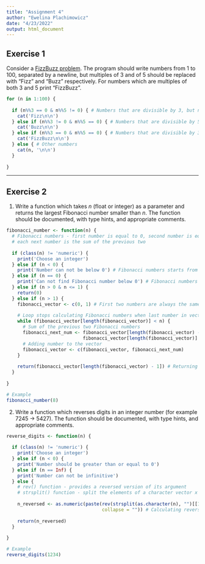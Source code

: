 ```yaml
---
title: "Assignment 4"
author: "Ewelina Plachimowicz"
date: "4/23/2022"
output: html_document
---
```


## Exercise 1

Consider a [FizzBuzz problem](https://codegolf.stackexchange.com/questions/58615/1-2-fizz-4-buzz). The program should write numbers from 1 to 100, separated by a newline, but multiples of 3 and of 5 should be replaced with "Fizz" and "Buzz" respectively. For numbers which are multiples of both 3 and 5 print "FizzBuzz".

``` r

for (n in 1:100) {
  
  if (n%%3 == 0 & n%%5 != 0) { # Numbers that are divisible by 3, but not by 5
    cat('Fizz\n\n')
  } else if (n%%3 != 0 & n%%5 == 0) { # Numbers that are divisible by 5, but not by 3
    cat('Buzz\n\n')
  } else if (n%%3 == 0 & n%%5 == 0) { # Numbers that are divisible by 3 and 5
    cat('FizzBuzz\n\n')
  } else { # Other numbers
    cat(n, '\n\n')
  }
  
}

```

---

## Exercise 2

1. Write a function which takes *n* (float or integer) as a parameter and returns the largest Fibonacci number smaller than *n*. The function should be documented, with type hints, and appropriate comments.

``` r

fibonacci_number <- function(n) {
  # Fibonacci numbers - first number is equal to 0, second number is equal to 1, 
  # each next number is the sum of the previous two
  
  if (class(n) != 'numeric') {
    print('Choose an integer')
  } else if (n < 0) { 
    print('Number can not be below 0') # Fibonacci numbers starts from 0
  } else if (n == 0) { 
    print('Can not find Fibonacci number below 0') # Fibonacci numbers starts from 0
  } else if (n > 0 & n <= 1) {
    return(0)
  } else if (n > 1) {
    fibonacci_vector <- c(0, 1) # First two numbers are always the same
    
    # Loop stops calculating Fibonacci numbers when last number in vector is larger or equal to n
    while (fibonacci_vector[length(fibonacci_vector)] < n) {
      # Sum of the previous two Fibonacci numbers
      fibonacci_next_num <- fibonacci_vector[length(fibonacci_vector) - 1] + 
                            fibonacci_vector[length(fibonacci_vector)]
      # Adding number to the vector
      fibonacci_vector <- c(fibonacci_vector, fibonacci_next_num)
    }
    
    return(fibonacci_vector[length(fibonacci_vector) - 1]) # Returning penultimate number in the vector
  }
  
}

# Example
fibonacci_number(8)

```

2. Write a function which reverses digits in an integer number (for example 7245 -> 5427). The function should be documented, with type hints, and appropriate comments.

``` r

reverse_digits <- function(n) {
  
  if (class(n) != 'numeric') {
    print('Choose an integer')
  } else if (n < 0) {
    print('Number should be greater than or equal to 0')
  } else if (n == Inf) {
    print('Number can not be infinitive')
  } else {
    # rev() function - provides a reversed version of its argument
    # strsplit() function - split the elements of a character vector x into substrings
    
    n_reversed <- as.numeric(paste(rev(strsplit(as.character(n), "")[[1]]), 
                                   collapse = "")) # Calculating reversed number
    
    return(n_reversed)
  }
  
}

# Example
reverse_digits(1234)

```